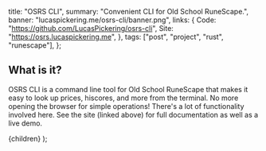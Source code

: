 
  title: "OSRS CLI",
  summary: "Convenient CLI for Old School RuneScape.",
  banner: "lucaspickering.me/osrs-cli/banner.png",
  links: {
    Code: "https://github.com/LucasPickering/osrs-cli",
    Site: "https://osrs.lucaspickering.me",
  },
  tags: ["post", "project", "rust", "runescape"],
};

## What is it?

OSRS CLI is a command line tool for Old School RuneScape that makes it easy to look up prices, hiscores, and more from the terminal. No more opening the browser for simple operations! There's a lot of functionality involved here. See the site (linked above) for full documentation as well as a live demo.

  <PostView metadata={metadata}>{children}</PostView>
);
